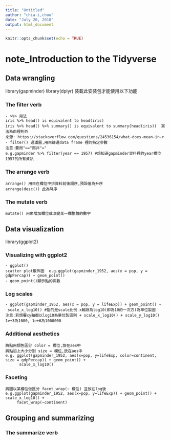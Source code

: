 ```yaml
---
title: "Untitled"
author: "chia-i,chou"
date: "July 20, 2018"
output: html_document
---
```


```r
knitr::opts_chunk$set(echo = TRUE)
```

# note_Introduction to the Tidyverse

## Data wrangling
library(gapminder)
library(dplyr) 裝載此安裝包才能使用以下功能

### The filter verb
```
- >%> 用法
iris %>% head() is equivalent to head(iris)
iris %>% head() %>% summary() is equivalent to summary(head(iris))  寫法為由裡到外
來源: https://stackoverflow.com/questions/24536154/what-does-mean-in-r
- filter() 過濾器,用來篩選data frame 裡的特定參數
注意:要用"=="而非"="
e.g.gapminder %>% filter(year == 1957) #想知道gapminder資料裡的year欄位1957的所有資訊
```

### The arrange verb
```
arrange() 用來在欄位中排資料前後順序,預設值為升序
arrange(desc()) 此為降序
```

### The mutate verb
```
mutate() 用來增加欄位或改變某一欄整體的數字 
```


## Data visualization
library(ggplot2)

### Visualizing with ggplot2
```
- ggplot()
scatter plot散佈圖  e.g.ggplot(gapminder_1952, aes(x = pop, y = gdpPercap)) + geom_point()
- geom_point()顯示點的函數
```

### Log scales
```
- ggplot(gapminder_1952, aes(x = pop, y = lifeExp)) + geom_point() + 
 scale_x_log10() #指的是scale比例 x軸設為log10(即為10的一次方)為單位製圖
注意:若想要xy軸都以log10為單位製圖則 + scale_x_log10() + scale_y_log10() 
1e+3為1000, 1e+6為1000000
```

### Additional aesthetics
```
將點用顏色區分 color = 欄位,放在aes中
將點加上大小分別 size = 欄位,放在aes中
e.g. ggplot(gapminder_1952, aes(x=pop, y=lifeExp, color=continent, size = gdpPercap)) + geom_point() + 
      scale_x_log10()
```

### Faceting
```
將圖以某欄位做區分 facet_wrap(~ 欄位) 並放在log後
e.g.ggplot(gapminder_1952, aes(x=pop, y=lifeExp)) + geom_point() + scale_x_log10() + 
     facet_wrap(~continent)
```


## Grouping and summarizing

### The summarize verb
```

```
